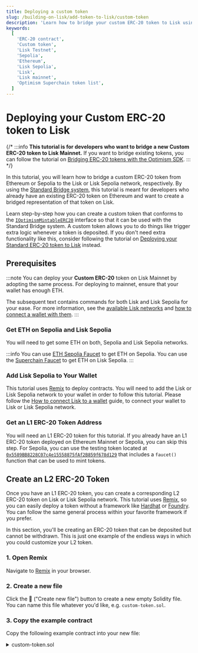 ```yaml
---
title: Deploying a custom token
slug: /building-on-lisk/add-token-to-lisk/custom-token
description: 'Learn how to bridge your custom ERC-20 token to Lisk using the standard bridge.'
keywords:
  [
    'ERC-20 contract',
    'Custom token',
    'Lisk Testnet',
    'Sepolia',
    'Ethereum',
    'Lisk Sepolia',
    'Lisk',
    'Lisk mainnet',
    'Optimism Superchain token list',
  ]
---
```


# Deploying your Custom ERC-20 token to Lisk

{/* :::info
**This tutorial is for developers who want to bridge a new Custom ERC-20 token to Lisk Mainnet.**
If you want to bridge existing tokens, you can follow the tutorial on [Bridging ERC-20 tokens with the Optimism SDK](https://docs.optimism.io/builders/app-developers/tutorials/cross-dom-bridge-erc20).
::: */}

In this tutorial, you will learn how to bridge a custom ERC-20 token from Ethereum or Sepolia to the Lisk or Lisk Sepolia network, respectively.
By using the [Standard Bridge system](https://docs.optimism.io/builders/dapp-developers/bridging/standard-bridge), this tutorial is meant for developers who already have an existing ERC-20 token on Ethereum and want to create a bridged representation of that token on Lisk.

Learn step-by-step how you can create a custom token that conforms to the [`IOptimismMintableERC20`](https://github.com/ethereum-optimism/optimism/blob/v1.1.4/packages/contracts-bedrock/src/universal/IOptimismMintableERC20.sol) interface so that it can be used with the Standard Bridge system.
A custom token allows you to do things like trigger extra logic whenever a token is deposited.
If you don't need extra functionality like this, consider following the tutorial on [Deploying your Standard ERC-20 token to Lisk](./standard-token) instead.

## Prerequisites

:::note
You can deploy your **Custom ERC-20** token on Lisk Mainnet by adopting the same process.
For deploying to mainnet, ensure that your wallet has enough ETH.

The subsequent text contains commands for both Lisk and Lisk Sepolia for your ease.
For more information, see the [available Lisk networks](/docs/network-info) and [how to connect a wallet with them](/docs/connecting-to-a-wallet).
:::

### Get ETH on Sepolia and Lisk Sepolia

You will need to get some ETH on both, Sepolia and Lisk Sepolia networks.

:::info
You can use [ETH Sepolia Faucet](https://sepoliafaucet.com/) to get ETH on Sepolia.
You can use the [Superchain Faucet](https://app.optimism.io/faucet?utm_source=docs) to get ETH on Lisk Sepolia.
:::

### Add Lisk Sepolia to Your Wallet

This tutorial uses [Remix](https://remix.ethereum.org) to deploy contracts.
You will need to add the Lisk or Lisk Sepolia network to your wallet in order to follow this tutorial.
Please follow the [How to connect Lisk to a wallet](../connecting-to-a-wallet.mdx) guide, to connect your wallet to Lisk or Lisk Sepolia network.

### Get an L1 ERC-20 Token Address

You will need an L1 ERC-20 token for this tutorial.
If you already have an L1 ERC-20 token deployed on Ethereum Mainnet or Sepolia, you can skip this step.
For Sepolia, you can use the testing token located at [`0x5589BB8228C07c4e15558875fAf2B859f678d129`](https://sepolia.etherscan.io/address/0x5589BB8228C07c4e15558875fAf2B859f678d129) that includes a `faucet()` function that can be used to mint tokens.

## Create an L2 ERC-20 Token

Once you have an L1 ERC-20 token, you can create a corresponding L2 ERC-20 token on Lisk or Lisk Sepolia network.
This tutorial uses [Remix](https://remix.ethereum.org), so you can easily deploy a token without a framework like [Hardhat](https://hardhat.org) or [Foundry](https://getfoundry.sh).
You can follow the same general process within your favorite framework if you prefer.

In this section, you'll be creating an ERC-20 token that can be deposited but cannot be withdrawn.
This is just one example of the endless ways in which you could customize your L2 token.

### 1. Open Remix

Navigate to [Remix](https://remix.ethereum.org) in your browser.

### 2. Create a new file

Click the 📄 ("Create new file") button to create a new empty Solidity file.
You can name this file whatever you'd like, e.g. `custom-token.sol`.

### 3. Copy the example contract

Copy the following example contract into your new file:

<details>
<summary>custom-token.sol</summary>
```solidity
// SPDX-License-Identifier: MIT
pragma solidity ^0.8.0;

import { ERC20 } from "@openzeppelin/contracts/token/ERC20/ERC20.sol";
import { IERC165 } from "@openzeppelin/contracts/utils/introspection/IERC165.sol";
import { IOptimismMintableERC20 } from "https://github.com/ethereum-optimism/optimism/blob/v1.1.4/packages/contracts-bedrock/src/universal/IOptimismMintableERC20.sol";

contract MyCustomL2Token is IOptimismMintableERC20, ERC20 {
    /// @notice Address of the corresponding version of this token on the remote chain.
    address public immutable REMOTE_TOKEN;

    /// @notice Address of the StandardBridge on this network.
    address public immutable BRIDGE;

    /// @notice Emitted whenever tokens are minted for an account.
    /// @param account Address of the account tokens are being minted for.
    /// @param amount  Amount of tokens minted.
    event Mint(address indexed account, uint256 amount);

    /// @notice Emitted whenever tokens are burned from an account.
    /// @param account Address of the account tokens are being burned from.
    /// @param amount  Amount of tokens burned.
    event Burn(address indexed account, uint256 amount);

    /// @notice A modifier that only allows the bridge to call.
    modifier onlyBridge() {
        require(msg.sender == BRIDGE, "MyCustomL2Token: only bridge can mint and burn");
        _;
    }

    /// @param _bridge      Address of the L2 standard bridge.
    /// @param _remoteToken Address of the corresponding L1 token.
    /// @param _name        ERC20 name.
    /// @param _symbol      ERC20 symbol.
    constructor(
        address _bridge,
        address _remoteToken,
        string memory _name,
        string memory _symbol
    )
        ERC20(_name, _symbol)
    {
        REMOTE_TOKEN = _remoteToken;
        BRIDGE = _bridge;
    }

    /// @custom:legacy
    /// @notice Legacy getter for REMOTE_TOKEN.
    function remoteToken() public view returns (address) {
        return REMOTE_TOKEN;
    }

    /// @custom:legacy
    /// @notice Legacy getter for BRIDGE.
    function bridge() public view returns (address) {
        return BRIDGE;
    }

    /// @notice ERC165 interface check function.
    /// @param _interfaceId Interface ID to check.
    /// @return Whether or not the interface is supported by this contract.
    function supportsInterface(bytes4 _interfaceId) external pure virtual returns (bool) {
        bytes4 iface1 = type(IERC165).interfaceId;
        // Interface corresponding to the updated OptimismMintableERC20 (this contract).
        bytes4 iface2 = type(IOptimismMintableERC20).interfaceId;
        return _interfaceId == iface1 || _interfaceId == iface2;
    }

    /// @notice Allows the StandardBridge on this network to mint tokens.
    /// @param _to     Address to mint tokens to.
    /// @param _amount Amount of tokens to mint.
    function mint(
        address _to,
        uint256 _amount
    )
        external
        virtual
        override(IOptimismMintableERC20)
        onlyBridge
    {
        _mint(_to, _amount);
        emit Mint(_to, _amount);
    }

    /// @notice Prevents tokens from being withdrawn to L1.
    function burn(
        address,
        uint256
    )
        external
        virtual
        override(IOptimismMintableERC20)
        onlyBridge
    {
        revert("MyCustomL2Token cannot be withdrawn");
    }
}
```
</details>

### 4. Review the example contract

Take a moment to review the example contract.
It's almost the same as the standard [`OptimismMintableERC20`](https://github.com/ethereum-optimism/optimism/blob/v1.1.4/packages/contracts-bedrock/src/universal/OptimismMintableERC20.sol) contract except that the `_burn` function has been made to always revert.

The contract for the custom token inherits from the [`IOptimismMintableERC20`](https://github.com/ethereum-optimism/optimism/blob/v1.1.4/packages/contracts-bedrock/src/universal/IOptimismMintableERC20.sol) interface and the `ERC20` contract.
The constructor takes the address of the L2 standard bridge, the address of the corresponding L1 token, the name of the ERC20 token, and the symbol of the ERC20 token.
The `mint` function allows the bridge to mint tokens for users.
Since the bridge needs to burn tokens when users want to withdraw them to L1, this means that users will not be able to withdraw tokens from this contract, which is what we intend for this example.

```solidity
/// @notice Prevents tokens from being withdrawn to L1.
function burn(
    address,
    uint256
)
    external
    virtual
    override(IOptimismMintableERC20)
    onlyBridge
{
    revert("MyCustomL2Token cannot be withdrawn");
}
```

### 5. Compile the contract

Save the file to automatically compile the contract.
If you've disabled auto-compile, you'll need to manually compile the contract by clicking the "Solidity Compiler" tab (this looks like the letter "S") and pressing the blue "Compile" button.

### 6. Deploy the contract

Open the deployment tab (this looks like an Ethereum logo with an arrow pointing right).
Make sure that your environment is set to "Injected Provider", your wallet is connected to Lisk or Lisk Sepolia network, and Remix has access to your wallet.
Then, select the `MyCustomL2Token` contract from the deployment dropdown and deploy it with the following parameters:

```text
_BRIDGE:      "0x4200000000000000000000000000000000000007"
_REMOTETOKEN: "<L1 ERC-20 address>"
_NAME:        "My Custom Lisk L2 Token"
_SYMBOL:      "MCL2T"
```

:::tip
If you used the testing token described in step [Get an L1 ERC-20 Token Address](#get-an-l1-erc-20-token-address), use the address `0x5589BB8228C07c4e15558875fAf2B859f678d129` for the `_REMOTETOKEN` parameter.
:::

{/* ## Bridge Some Tokens

Now that you have an L2 ERC-20 token, you can bridge some tokens from L1 to L2.
Check out the tutorial on [Bridging ERC-20 tokens with the Optimism SDK](https://docs.optimism.io/builders/app-developers/tutorials/cross-dom-bridge-erc20) to learn how to bridge your L1 ERC-20 to Lisk using the Optimism SDK.
Remember that the withdrawal step will *not* work for the token you just created!
This is exactly what this tutorial was meant to demonstrate. */}